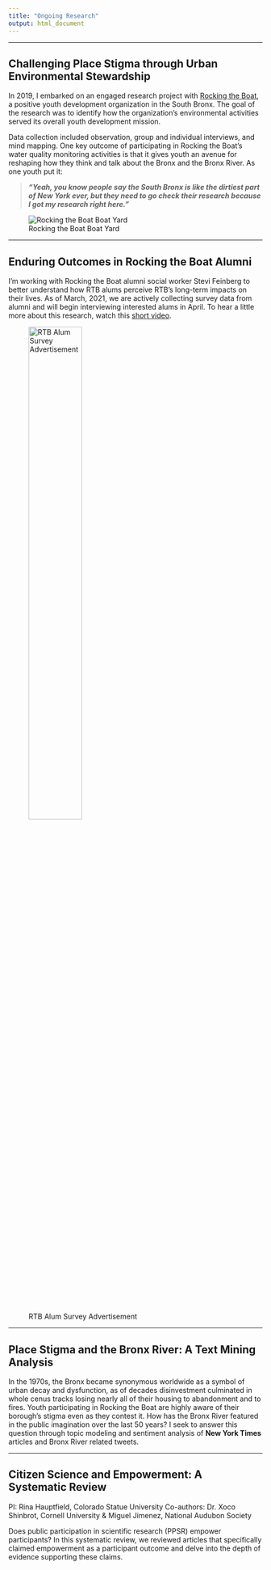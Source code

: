 ```yaml
---
title: "Ongoing Research"
output: html_document
---
```

*************
## Challenging Place Stigma through Urban Environmental Stewardship

In 2019, I embarked on an engaged research project with [Rocking the Boat](https://rockingtheboat.org/), a positive youth development organization in the South Bronx. The goal of the research was to identify how the organization's environmental activities served its overall youth development mission. 

Data collection included observation, group and individual interviews, and mind mapping. One key outcome of participating in Rocking the Boat's water quality monitoring activities is that it gives youth an avenue for reshaping how they think and talk about the Bronx and the Bronx River. As one youth put it:

>***"Yeah, you know people say the South Bronx is like the dirtiest part of New York ever, but they need to go check their research because I got my research right here."***

![Rocking the Boat Boat Yard](C:/Users/Annie Armstrong/Documents/Github/personal/boatyard.jpg)

**************************

## Enduring Outcomes in Rocking the Boat Alumni

I’m working with Rocking the Boat alumni social worker Stevi Feinberg to better understand how RTB alums perceive RTB's long-term impacts on their lives. As of March, 2021, we are actively collecting survey data from alumni and will begin interviewing interested alums in April. To hear a little more about this research, watch this [short video](https://youtu.be/38rvIKKCgeQ). 


![RTB Alum Survey Advertisement](C:/Users/Annie Armstrong/Documents/Github/personal/rtbalumad.jpg){width=50%}

**************************

## Place Stigma and the Bronx River: A Text Mining Analysis

In the 1970s, the Bronx became synonymous worldwide as a symbol of urban decay and dysfunction, as of decades disinvestment culminated in whole cenus tracks losing nearly all of their housing to abandonment and to fires. Youth participating in Rocking the Boat are highly aware of their borough's stigma even as they contest it. How has the Bronx River featured in the public imagination over the last 50 years? I seek to answer this question through topic modeling and sentiment analysis of **New York Times** articles and Bronx River related tweets. 


*************************
## Citizen Science and Empowerment: A Systematic Review
PI: Rina Hauptfield, Colorado Statue University
Co-authors: Dr. Xoco Shinbrot, Cornell University & Miguel Jimenez, National Audubon Society

Does public participation in scientific research (PPSR) empower participants? In this systematic review, we reviewed articles that specifically claimed empowerment as a participant outcome and delve into the depth of evidence supporting these claims. 

